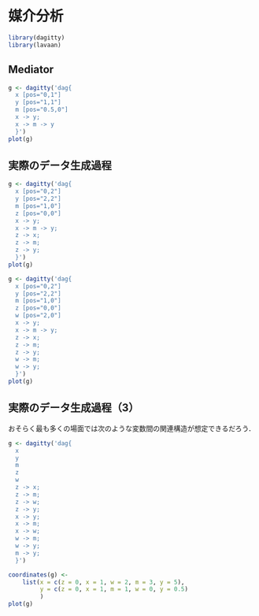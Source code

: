 # 媒介分析 {#mediation}

```r
library(dagitty)
library(lavaan)
```



## Mediator


```r
g <- dagitty('dag{
  x [pos="0,1"]
  y [pos="1,1"]
  m [pos="0.5,0"]
  x -> y;
  x -> m -> y
  }')
plot(g)
```



## 実際のデータ生成過程

```r
g <- dagitty('dag{
  x [pos="0,2"]
  y [pos="2,2"]
  m [pos="1,0"]
  z [pos="0,0"]
  x -> y;
  x -> m -> y;
  z -> x;
  z -> m;
  z -> y;
  }')
plot(g)
```


```r
g <- dagitty('dag{
  x [pos="0,2"]
  y [pos="2,2"]
  m [pos="1,0"]
  z [pos="0,0"]
  w [pos="2,0"]
  x -> y;
  x -> m -> y;
  z -> x;
  z -> m;
  z -> y;
  w -> m;
  w -> y;
  }')
plot(g)
```


## 実際のデータ生成過程（3）

おそらく最も多くの場面では次のような変数間の関連構造が想定できるだろう．


```r
g <- dagitty('dag{
  x
  y
  m
  z
  w
  z -> x;
  z -> m;
  z -> w;
  z -> y;
  x -> y;
  x -> m;
  x -> w;
  w -> m;
  w -> y;
  m -> y;
  }')

coordinates(g) <-
    list(x = c(z = 0, x = 1, w = 2, m = 3, y = 5),
         y = c(z = 0, x = 1, m = 1, w = 0, y = 0.5)
         )
plot(g)
```